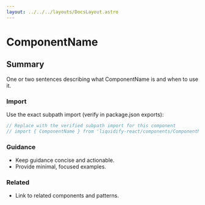 ```yaml
---
layout: ../../../layouts/DocsLayout.astro
---
```


# ComponentName
## Summary
One or two sentences describing what ComponentName is and when to use it.

### Import
Use the exact subpath import (verify in package.json exports):

```ts
// Replace with the verified subpath import for this component
// import { ComponentName } from 'liquidify-react/components/ComponentName'
```

### Guidance
- Keep guidance concise and actionable.
- Provide minimal, focused examples.

### Related
- Link to related components and patterns.
